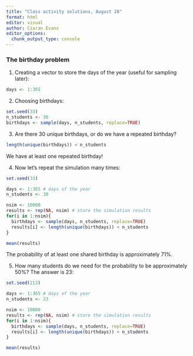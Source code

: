 ```yaml
---
title: "Class activity solutions, August 28"
format: html
editor: visual
author: Ciaran Evans
editor_options: 
  chunk_output_type: console
---
```


### The birthday problem

1. Creating a vector to store the days of the year (useful for sampling later):

```r
days <- 1:365
```

2. Choosing birthdays:

```r
set.seed(33)
n_students <- 30
birthdays <- sample(days, n_students, replace=TRUE)
```

3. Are there 30 unique birthdays, or do we have a repeated birthday?

```r
length(unique(birthdays)) < n_students
```

We have at least one repeated birthday!

4. Now let's repeat the simulation many times:

```r
set.seed(33)

days <- 1:365 # days of the year
n_students <- 30

nsim <- 10000
results <- rep(NA, nsim) # store the simulation results
for(i in 1:nsim){
  birthdays <- sample(days, n_students, replace=TRUE)
  results[i] <- length(unique(birthdays)) < n_students
}

mean(results)
```

The probability of at least one shared birthday is approximately 71%.

5. How many students do we need for the probability to be approximately 50%? The answer is 23:

```r
set.seed(213)

days <- 1:365 # days of the year
n_students <- 23

nsim <- 10000
results <- rep(NA, nsim) # store the simulation results
for(i in 1:nsim){
  birthdays <- sample(days, n_students, replace=TRUE)
  results[i] <- length(unique(birthdays)) < n_students
}

mean(results)
```
